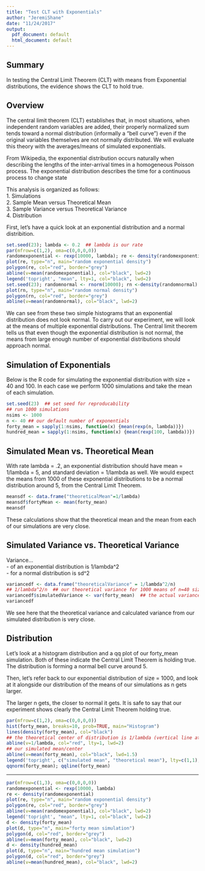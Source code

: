 ```yaml
---
title: "Test CLT with Exponentials"
author: "JeremiShane"
date: "11/24/2017"
output:
  pdf_document: default
  html_document: default
---
```


## Summary
In testing the Central Limit Theorem (CLT) with means from Exponential distributions, the evidence shows the CLT to hold true.  

## Overview
The central limit theorem (CLT) establishes that, in most situations, when independent random variables are added, their properly normalized sum tends toward a normal distribution (informally a "bell curve") even if the original variables themselves are not normally distributed.  We will evaluate this theory with the averages/means of simulated exponentials.  

From Wikipedia, the exponential distribution occurs naturally when describing the lengths of the inter-arrival times in a homogeneous Poisson process.  The exponential distribution describes the time for a continuous process to change state

This analysis is organized as follows:  
1. Simulations  
2. Sample Mean versus Theoretical Mean  
3. Sample Variance versus Theoretical Variance  
4. Distribution  

First, let's have a quick look at an exponential distribution and a normal distribition.

```r
set.seed(23); lambda <- 0.2  ## lambda is our rate
par(mfrow=c(1,2), oma=c(0,0,0,0))
randomexponential <- rexp(10000, lambda); re <- density(randomexponential)
plot(re, type="n", main="random exponential density")
polygon(re, col="red", border="grey")
abline(v=mean(randomexponential), col="black", lwd=2)
legend('topright', "mean", lty=1, col="black", lwd=2)
set.seed(23); randomnormal <- rnorm(10000); rn <-density(randomnormal)
plot(rn, type="n", main="random normal density")
polygon(rn, col="red", border="grey")
abline(v=mean(randomnormal), col="black", lwd=2)
```  

We can see from these two simple histograms that an exponential distribution does not look normal.  To carry out our experiment, we will look at the means of multiple exponential distributions.  The Central limit theorem tells us that even though the exponential distribution is not normal, the means from large enough number of exponential distributions should approach normal.     

## Simulation of Exponentials
Below is the R code for simulating the exponential distribution with size = 40 and 100.  In each case we perform 1000 simulations and take the mean of each simulation.  

```r
set.seed(23)  ## set seed for reproducability
## run 1000 simulations
nsims <- 1000
n <- 40 ## our default number of exponentials
forty_mean = sapply(1:nsims, function(x) {mean(rexp(n, lambda))})
hundred_mean = sapply(1:nsims, function(x) {mean(rexp(100, lambda))})
```
  
## Simulated Mean vs. Theoretical Mean
With rate lambda = .2, an exponential distribution should have mean = 1/lambda = 5, and standard deviation = 1/lambda as well.  We would expect the means from 1000 of these exponential distributions to be a normal distribution around 5, from the Central Limit Theorem.  

```r
meansdf <- data.frame("theoreticalMean"=1/lambda)
meansdf$fortyMean <- mean(forty_mean)
meansdf
```  
These calculations show that the theoretical mean and the mean from each of our simulations are very close.

## Simulated Variance vs. Theoretical Variance
Variance...  
- of an exponential distribution is 1/lambda^2   
- for a normal distribution is sd^2  

```r
variancedf <- data.frame("theoreticalVariance" = 1/lambda^2/n)
## 1/lambda^2/n  ## our theoretical variance for 1000 means of n=40 size exponentials
variancedf$simulatedVariance <- var(forty_mean)  ## the actual variance of our 40 size exponential simulation
variancedf
```   
We see here that the theoretical variance and calculated variance from our simulated distribution is very close.    

## Distribution  
Let's look at a histogram distribution and a qq plot of our forty_mean simulation.  Both of these indicate the Central Limit Theorem is holding true.  The distribution is forming a normal bell curve around 5.

Then, let's refer back to our exponential distribution of size = 1000, and look at it alongside our distribution of the means of our simulations as n gets larger.  

The larger n gets, the closer to normal it gets.  It is safe to say that our experiment shows clearly the Central Limit Theorem holding true. 

```r
par(mfrow=c(1,2), oma=c(0,0,0,0))
hist(forty_mean, breaks=10, prob=TRUE, main="Histogram") 
lines(density(forty_mean), col="black")
## the theoretical center of distribution is 1/lambda (vertical line at mean)
abline(v=1/lambda, col="red", lty=1, lwd=2)
## our simulated mean/center
abline(v=mean(forty_mean), col="black", lwd=1.5)
legend('topright', c("simulated mean", "theoretical mean"), lty=c(1,1), col=c("black", "red"))
qqnorm(forty_mean); qqline(forty_mean)
```  

***  

```r
par(mfrow=c(1,3), oma=c(0,0,0,0))
randomexponential <- rexp(10000, lambda)
re <- density(randomexponential)
plot(re, type="n", main="random exponential density")
polygon(re, col="red", border="grey")
abline(v=mean(randomexponential), col="black", lwd=2)
legend('topright', "mean", lty=1, col="black", lwd=2)
d <- density(forty_mean)
plot(d, type="n", main="forty mean simulation")
polygon(d, col="red", border="grey")
abline(v=mean(forty_mean), col="black", lwd=2)
d <- density(hundred_mean)
plot(d, type="n", main="hundred mean simulation")
polygon(d, col="red", border="grey")
abline(v=mean(hundred_mean), col="black", lwd=2)
```   
